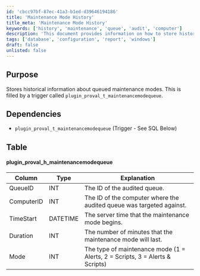 ```yaml
---
id: 'cbcc97bf-87ec-41a3-b1ed-d39646194186'
title: 'Maintenance Mode History'
title_meta: 'Maintenance Mode History'
keywords: ['history', 'maintenance', 'queue', 'audit', 'computer']
description: 'This document provides information on how to store historical data about queued maintenance modes, including the structure of the relevant database table and its dependencies.'
tags: ['database', 'configuration', 'report', 'windows']
draft: false
unlisted: false
---
```

## Purpose

Stores historical information about queued maintenance modes. This is filled by a trigger called `plugin_proval_t_maintenancemodequeue`.

## Dependencies

- `plugin_proval_t_maintenancemodequeue` (Trigger - See SQL Below)

## Table

#### plugin_proval_h_maintenancemodequeue

| Column      | Type    | Explanation                                                             |
|-------------|---------|-------------------------------------------------------------------------|
| QueueID     | INT     | The ID of the audited queue.                                            |
| ComputerID  | INT     | The ID of the computer where the audited queue was targeted against.    |
| TimeStart   | DATETIME| The server time that the maintenance mode begins.                       |
| Duration    | INT     | The number of minutes that the maintenance mode will last.              |
| Mode        | INT     | The type of maintenance mode (1 = Alerts, 2 = Scripts, 3 = Alerts & Scripts) |











